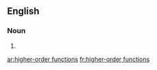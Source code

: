 ==English==

===Noun===
{{head|en|plural}}

# {{plural of|higher-order function|lang=en}}

[[ar:higher-order functions]]
[[fr:higher-order functions]]